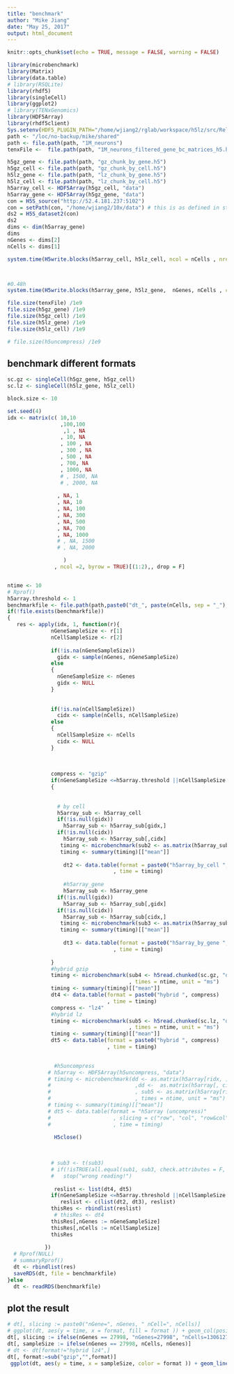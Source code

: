 ```yaml
---
title: "benchmark"
author: "Mike Jiang"
date: "May 25, 2017"
output: html_document
---
```


```r
knitr::opts_chunk$set(echo = TRUE, message = FALSE, warning = FALSE)
```
```r
library(microbenchmark)
library(Matrix)
library(data.table)
# library(RSQLite)
library(rhdf5)
library(singleCell)
library(ggplot2)
# library(TENxGenomics)
library(HDF5Array)
library(rhdf5client)
Sys.setenv(HDF5_PLUGIN_PATH="/home/wjiang2/rglab/workspace/h5lz/src/Release/")
path <- "/loc/no-backup/mike/shared"
path <- file.path(path, "1M_neurons")
tenxFile <-  file.path(path, "1M_neurons_filtered_gene_bc_matrices_h5.h5")

h5gz_gene <- file.path(path, "gz_chunk_by_gene.h5")
h5gz_cell <- file.path(path, "gz_chunk_by_cell.h5")
h5lz_gene <- file.path(path, "lz_chunk_by_gene.h5")
h5lz_cell <- file.path(path, "lz_chunk_by_cell.h5")
h5array_cell <- HDF5Array(h5gz_cell, "data")
h5array_gene <- HDF5Array(h5gz_gene, "data")
con = H5S_source("http://52.4.181.237:5102")   
con = setPath(con, "/home/wjiang2/10x/data") # this is as defined in store
ds2 = H5S_dataset2(con)
ds2
dims <- dim(h5array_gene)
dims
nGenes <- dims[2]
nCells <- dims[1]
```

```r

system.time(H5write.blocks(h5array_cell, h5lz_cell, ncol = nCells , nrow = nGenes, compress = "lz4", block.size = 100, verbose = T)) #1.76h



#0.48h
system.time(H5write.blocks(h5array_gene, h5lz_gene,  nGenes, nCells , compress = "lz4", block.size = 100, verbose = T)) 

```


```r
file.size(tenxFile) /1e9
file.size(h5gz_gene) /1e9
file.size(h5gz_cell) /1e9
file.size(h5lz_gene) /1e9
file.size(h5lz_cell) /1e9

# file.size(h5uncompress) /1e9
```

## benchmark different formats
```r
sc.gz <- singleCell(h5gz_gene, h5gz_cell)
sc.lz <- singleCell(h5lz_gene, h5lz_cell)

block.size <- 10

set.seed(4)
idx <- matrix(c( 10,10
                 ,100,100
                  ,1 , NA
                 , 10, NA
                 , 100 , NA
                 , 300 , NA
                 , 500 , NA
                 , 700, NA
                 , 1000, NA
                 # , 1500, NA
                 # , 2000, NA
                 
                , NA, 1
                , NA, 10
                , NA, 100
                , NA, 300
                , NA, 500
                , NA, 700
                , NA, 1000
                # , NA, 1500
                # , NA, 2000

                  )
               , ncol =2, byrow = TRUE)[(1:2),, drop = F]


ntime <- 10
# Rprof()
h5array.threshold <- 1
benchmarkfile <- file.path(path,paste0("dt_", paste(nCells, sep = "_"), ".rds"))
if(!file.exists(benchmarkfile))
{
   res <- apply(idx, 1, function(r){
              nGeneSampleSize <- r[1]
              nCellSampleSize <- r[2]
              
              if(!is.na(nGeneSampleSize))
                gidx <- sample(nGenes, nGeneSampleSize)
              else
              {
                nGeneSampleSize <- nGenes
                gidx <- NULL
              }
                
              
              if(!is.na(nCellSampleSize))
                cidx <- sample(nCells, nCellSampleSize)
              else
              {
                nCellSampleSize <- nCells
                cidx <- NULL
              }
                
              
              
              compress <- "gzip"
              if(nGeneSampleSize <=h5array.threshold ||nCellSampleSize <=h5array.threshold)
              {
                
                
                # by cell
                h5array_sub <- h5array_cell
                if(!is.null(gidx))
                  h5array_sub <- h5array_sub[gidx,]
                if(!is.null(cidx))
                  h5array_sub <- h5array_sub[,cidx]
                 timing <- microbenchmark(sub2 <- as.matrix(h5array_sub), times = ntime, unit = "ms")
                 timing <- summary(timing)[["mean"]]
  
                  dt2 <- data.table(format = paste0("h5array_by_cell ", compress)
                                  , time = timing)
  
                  #h5array_gene
                  h5array_sub <- h5array_gene
                if(!is.null(gidx))
                  h5array_sub <- h5array_sub[,gidx]
                if(!is.null(cidx))
                  h5array_sub <- h5array_sub[cidx,]
                 timing <- microbenchmark(sub3 <- as.matrix(h5array_sub), times = ntime, unit = "ms")
                 timing <- summary(timing)[["mean"]]
  
                  dt3 <- data.table(format = paste0("h5array_by_gene ", compress)
                                  , time = timing)
  
              }
              #hybrid gzip
              timing <- microbenchmark(sub4 <- h5read.chunked(sc.gz, "data", list(gidx, cidx), block.size = block.size)
                                       , times = ntime, unit = "ms")
              timing <- summary(timing)[["mean"]]
              dt4 <- data.table(format = paste0("hybrid ", compress)
                                , time = timing)
              compress <- "lz4"
              #hybrid lz
              timing <- microbenchmark(sub5 <- h5read.chunked(sc.lz, "data", list(gidx, cidx), block.size = block.size)
                                       , times = ntime, unit = "ms")
              timing <- summary(timing)[["mean"]]
              dt5 <- data.table(format = paste0("hybrid ", compress)
                                , time = timing)

             
               #h5uncompress
             # h5array <- HDF5Array(h5uncompress, "data")
             # timing <- microbenchmark(dd <- as.matrix(h5array[ridx, ])
             #                           ,dd <-  as.matrix(h5array[, cidx])
             #                           , sub5 <- as.matrix(h5array[ridx, cidx])
             #                           , times = ntime, unit = "ms")
             # timing <- summary(timing)[["mean"]]
             # dt5 <- data.table(format = "h5array (uncompress)"
             #                    , slicing = c("row", "col", "row&col")
             #                    , time = timing)  
              
               H5close()
              
              

              # sub3 <- t(sub3)
              # if(!isTRUE(all.equal(sub1, sub3, check.attributes = F, tol = 2e-8))||!isTRUE(all.equal(sub1, sub4, check.attributes = F, tol = 2e-8))||!isTRUE(all.equal(sub1, sub5, check.attributes = F, tol = 2e-8)))
              #   stop("wrong reading!")
               
               reslist <- list(dt4, dt5)
              if(nGeneSampleSize <=h5array.threshold ||nCellSampleSize <=h5array.threshold)
                 reslist <- c(list(dt2, dt3), reslist)
              thisRes <- rbindlist(reslist)
               # thisRes <- dt4
              thisRes[,nGenes := nGeneSampleSize]
              thisRes[,nCells := nCellSampleSize]
              thisRes
             
            })
  # Rprof(NULL)
  # summaryRprof()
  dt <- rbindlist(res)
  saveRDS(dt, file = benchmarkfile)
}else
  dt <- readRDS(benchmarkfile)

```

## plot the result
```r
# dt[, slicing := paste0("nGene=", nGenes, " nCell=", nCells)]
# ggplot(dt, aes(y = time, x = format, fill = format )) + geom_col(position = "dodge")  + ylab("time (ms)")  +facet_wrap(~slicing, scales = "free")
dt[, slicing := ifelse(nGenes == 27998, "nGenes=27998", "nCells=1306127")]
dt[, sampleSize := ifelse(nGenes == 27998, nCells, nGenes)]
# dt <- dt[format!="hybrid lz4",]
dt[, format:=sub("gzip","",format)]
 ggplot(dt, aes(y = time, x = sampleSize, color = format )) + geom_line() + geom_point()  + ylab("time (ms)")+facet_wrap(~slicing, scales = "free") + scale_y_log10()

```


